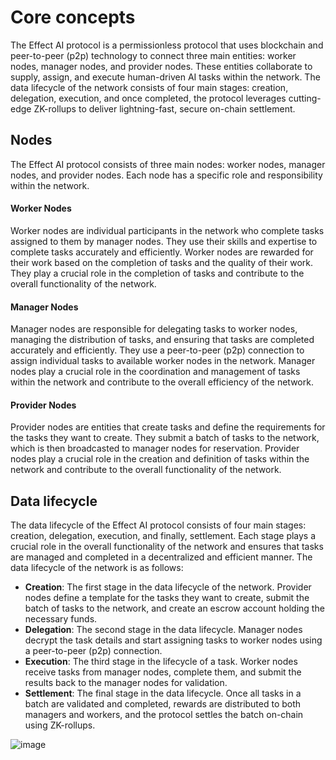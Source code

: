 # Core concepts
The Effect AI protocol is a permissionless protocol that uses blockchain and peer-to-peer (p2p) technology to connect three main entities: worker nodes, manager nodes, and provider nodes. These entities collaborate to supply, assign, and execute human-driven AI tasks within the network. The data lifecycle of the network consists of four main stages: creation, delegation,  execution, and once completed, the protocol leverages cutting-edge ZK-rollups to deliver lightning-fast, secure on-chain settlement.

## Nodes
The Effect AI protocol consists of three main nodes: worker nodes, manager nodes, and provider nodes. Each node has a specific role and responsibility within the network.

#### Worker Nodes
Worker nodes are individual participants in the network who complete tasks assigned to them by manager nodes. They use their skills and expertise to complete tasks accurately and efficiently. Worker nodes are rewarded for their work based on the completion of tasks and the quality of their work. They play a crucial role in the completion of tasks and contribute to the overall functionality of the network.

#### Manager Nodes
Manager nodes are responsible for delegating tasks to worker nodes, managing the distribution of tasks, and ensuring that tasks are completed accurately and efficiently. They use a peer-to-peer (p2p) connection to assign individual tasks to available worker nodes in the network. Manager nodes play a crucial role in the coordination and management of tasks within the network and contribute to the overall efficiency of the network.

#### Provider Nodes
Provider nodes are entities that create tasks and define the requirements for the tasks they want to create. They submit a batch of tasks to the network, which is then broadcasted to manager nodes for reservation. Provider nodes play a crucial role in the creation and definition of tasks within the network and contribute to the overall functionality of the network.

## Data lifecycle
The data lifecycle of the Effect AI protocol consists of four main stages: creation, delegation, execution, and finally, settlement. Each stage plays a crucial role in the overall functionality of the network and ensures that tasks are managed and completed in a decentralized and efficient manner. The data lifecycle of the network is as follows:
- **Creation**: The first stage in the data lifecycle of the network. Provider nodes define a template for the tasks they want to create, submit the batch of tasks to the network, and create an escrow account holding the necessary funds.
- **Delegation**: The second stage in the data lifecycle. Manager nodes decrypt the task details and start assigning tasks to worker nodes using a peer-to-peer (p2p) connection.
- **Execution**: The third stage in the lifecycle of a task. Worker nodes receive tasks from manager nodes, complete them, and submit the results back to the manager nodes for validation.
- **Settlement**: The final stage in the data lifecycle. Once all tasks in a batch are validated and completed, rewards are distributed to both managers and workers, and the protocol settles the batch on-chain using ZK-rollups.

![image](../../../diagrams/sequence.png)


